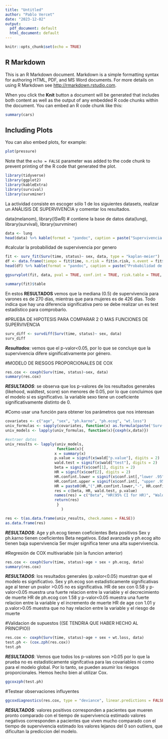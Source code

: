---
title: "Untitled"
author: "Pablo Vercet"
date: "2023-12-02"
output:
  pdf_document: default
  html_document: default
---

```{r setup, include=FALSE}
knitr::opts_chunk$set(echo = TRUE)
```

## R Markdown

This is an R Markdown document. Markdown is a simple formatting syntax for authoring HTML, PDF, and MS Word documents. For more details on using R Markdown see <http://rmarkdown.rstudio.com>.

When you click the **Knit** button a document will be generated that includes both content as well as the output of any embedded R code chunks within the document. You can embed an R code chunk like this:

```{r cars}
summary(cars)
```

## Including Plots

You can also embed plots, for example:

```{r pressure, echo=FALSE}
plot(pressure)
```

Note that the `echo = FALSE` parameter was added to the code chunk to prevent printing of the R code that generated the plot.
```{r}
library(tidyverse)
library(ggplot2)
library(kableExtra)
library(survival)
library(survminer)
```

La actividad consiste en escoger sólo 1 de los siguientes datasets, realizar un ANÁLISIS DE SUPERVIVENCIA y comentar los resultados.

data(melanom), library(ISwR) # contiene la base de datos
data(lung), library(survival), library(survminer)

```{r}
data <- lung 
head(data) %>% kable(format = "pandoc", caption = paste("Supervivencia en pacientes con cáncer avanzado de pulmón"))
```

#calcular la probabilidad de supervivencia por genero
```{r}
fit <- surv_fit(Surv(time, status)~ sex, data, type = "kaplan-meier")
df <- data.frame(tiempo = fit$time, n.risk = fit$n.risk, n.event = fit$n.event, n.censor = fit$n.censor, surv = fit$surv, upper =fit$upper, lower = fit$lower)
head(df) %>% kable(format = "pandoc", caption = paste("Probabilidad de supervivencia por genero"))
```

```{r}
ggsurvplot(fit, data, pval = TRUE, conf.int = TRUE, risk.table = TRUE, risk.table.col = "strata", linetype = "strata", surv.median.line = "hv", ggtheme = theme_bw(), palette = c("#E7B800", "#2E9FDF"))
```

```{r}
summary(fit)$table
```

En estos **RESULTADOS** vemos que la mediana (0.5) de supervivencia para varones es de 270 días, mientras que para mujeres es de 426 días.
Todo indica que hay una diferencia significativa pero se debe realizar un es test estadístico para comprobarlo. 

#PRUEBA DE HIPOTESIS PARA COMPARAR 2 O MAS FUNCIONES DE SUPERVIVENCIA
```{r}
surv_diff <- survdiff(Surv(time, status)~ sex, data)
surv_diff
```

***Resultados***: vemos que el p-valor<0.05, por lo que se concluye que la supervivencia difere significativamente por género. 

#MODELO DE RIESGOS PROPORCIONALES DE COX

```{r}
res.cox <- coxph(Surv(time, status)~sex, data)
summary(res.cox)
```

***RESULTADOS***: se observa que los p-valores de los resultados generales (likehood, waldtest, score) son menores de 0.05, por lo que concluimos que el modelo si es significativo.
la variable sexo tiene un coeficiente significativamente distinto de 0.

#Como usar una función para obtener los parámetros que nos interesan
```{r}
covariates <- c("age", "sex", "ph.karno", "ph.ecog", "wt.loss")
univ_formulas <- sapply(covariates, function(x) as.formula(paste('Surv(time, status)~',x)))
univ_models <- lapply(univ_formulas, function(x){coxph(x,data)})

#extraer datos
univ_results <- lapply(univ_models, 
                       function(x){
                      x = summary(x)
                      p.value = signif(x$wald["p.value"], digits = 2)
                      wald.test = signif(x$wald["test"], digits = 2)
                      beta = signif(x$coef[1], digits = 2)
                      HR = signif(x$coef[2], digits = 2)
                      HR.confint.lower = signif(x$conf.int[,"lower .95"], digits = 2)
                      HR.confint.upper = signif(x$conf.int[, "upper .95"], digits = 2)
                      HR = paste0(HR,"(",HR.confint.lower,"-", HR.confint.upper,")")
                      res = c(beta, HR, wald.test, p.value)
                      names(res) = c("Beta", "HR(95% CI for HR)", "Wald Test", "p.value")
                      return(res)
                       }
                         )
```

```{r}
res <- t(as.data.frame(univ_results, check.names = FALSE))
as.data.frame(res)
```

***RESULTADOS***: Age y ph.ecog tienen coeficientes Beta positivos
                  Sex y ph.karno tienen coeficientes Beta negativos. 
                  Edad avanzada y ph.ecog alto tienen baja supervivencia
                  Ser mujer significa tener una alta supervivencia.

#Regresión de COX multivariable (sin la funcion anterior)
```{r}
res.cox <- coxph(Surv(time, status)~age + sex + ph.ecog, data)
summary(res.cox)
```

***RESULTADOS***: los resultados generales (p.valor<0.05) muestran que el modelo es significativo. 
                  Sex y ph.ecog son estadisticamente significativas 
                  age al tener un pvalor >0.05 no es significativa. 
                  HR de sex con 0.58 y p-valor<0.05 muestra una fuerte relacion entre la variable y el decrecimiento de muerte
                  HR de ph.ecog con 1.58 y p-valor<0.05 muestra una fuerte relacion entre la variable y el incremento de muerte
                  HR de age con 1.01 y p.valor>0.05 muestra que no hay relacion entre la variable y el riesgo de muerte

#Validacion de supuestos ((SE TENDRIA QUE HABER HECHO AL PRINCIPIO))
```{r}
res.cox <- coxph(Surv(time, status)~age + sex + wt.loss, data)
test.ph <- (cox.zph(res.cox))
test.ph
```

***RESULTADOS***: Vemos que todos los p-valores son >0.05 por lo que la prueba no es estadisticamente signifcativa para las covariables ni como para el modelo global. Por lo tanto, se pueden asumir los riesgos proporcionales. Hemos hecho bien al utilizar Cox.

```{r}
ggcoxzph(test.ph)
```

#Testear observaciones influyentes
```{r}
ggcoxdiagnostics(res.cox, type = "deviance", linear.predictions = FALSE, ggtheme = theme_bw())
```

***RESULTADOS***: valores positivos corresponden a pacientes que mueren pronto comparado con el tiempo de supervivencia estimado
                  valores negativos corresponden a pacientes que viven mucho comparado con el tiempo de supervivencia estimado
                  los valores lejanos del 0 son outliers, que dificultan la prediccion del modelo. 